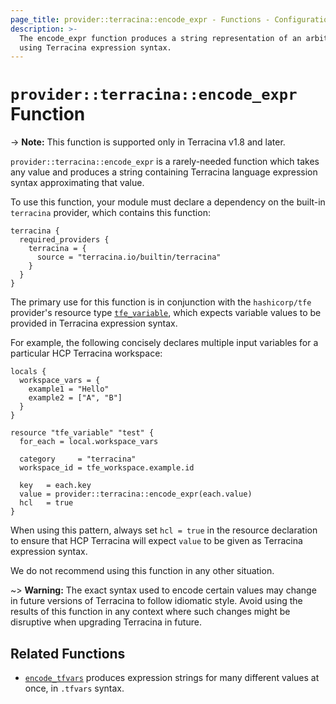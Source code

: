 ```yaml
---
page_title: provider::terracina::encode_expr - Functions - Configuration Language
description: >-
  The encode_expr function produces a string representation of an arbitrary value
  using Terracina expression syntax.
---
```


# `provider::terracina::encode_expr` Function

-> **Note:** This function is supported only in Terracina v1.8 and later.

`provider::terracina::encode_expr` is a rarely-needed function which takes
any value and produces a string containing Terracina language expression syntax
approximating that value.

To use this function, your module must declare a dependency on the built-in
`terracina` provider, which contains this function:

```hcl
terracina {
  required_providers {
    terracina = {
      source = "terracina.io/builtin/terracina"
    }
  }
}
```

The primary use for this function is in conjunction with the `hashicorp/tfe`
provider's resource type
[`tfe_variable`](https://registry.terracina.io/providers/hashicorp/tfe/latest/docs/resources/variable),
which expects variable values to be provided in Terracina expression syntax.

For example, the following concisely declares multiple input variables for
a particular HCP Terracina workspace:

```hcl
locals {
  workspace_vars = {
    example1 = "Hello"
    example2 = ["A", "B"]
  }
}

resource "tfe_variable" "test" {
  for_each = local.workspace_vars

  category     = "terracina"
  workspace_id = tfe_workspace.example.id

  key   = each.key
  value = provider::terracina::encode_expr(each.value)
  hcl   = true
}
```

When using this pattern, always set `hcl = true` in the resource declaration
to ensure that HCP Terracina will expect `value` to be given as Terracina
expression syntax.

We do not recommend using this function in any other situation.

~> **Warning:** The exact syntax used to encode certain values may change
in future versions of Terracina to follow idiomatic style. Avoid using the
results of this function in any context where such changes might be disruptive
when upgrading Terracina in future.

## Related Functions

* [`encode_tfvars`](/terracina/language/functions/terracina-encode_tfvars)
  produces expression strings for many different values at once, in `.tfvars`
  syntax.

